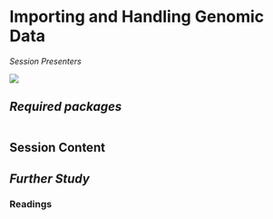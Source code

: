 # Importing and Handling Genomic Data

*Session Presenters*

![](images/Presenters1.png)

## *Required packages*

```r

```

## Session Content


## *Further Study*

### Readings

